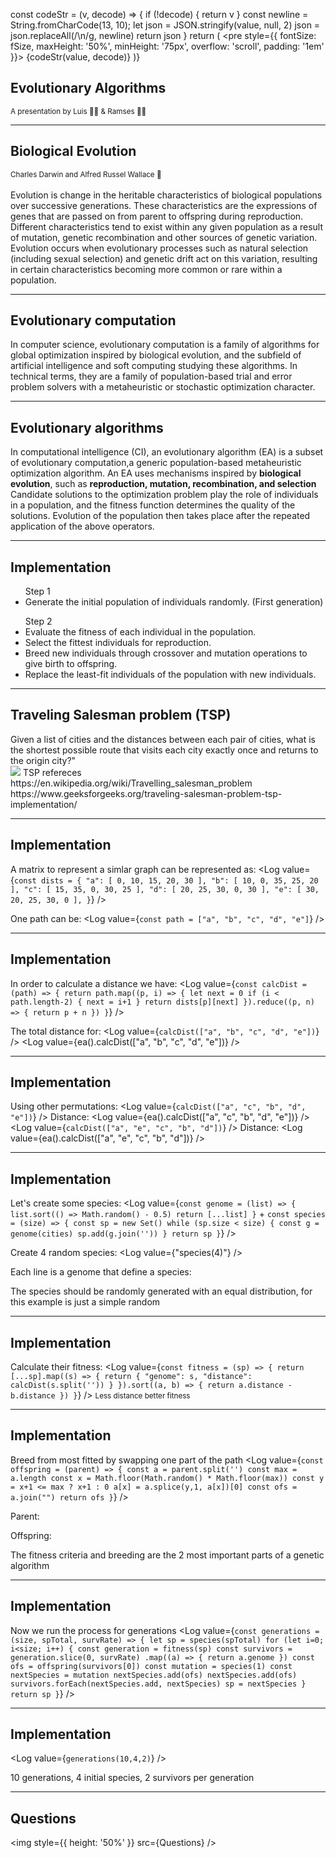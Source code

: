 


  const codeStr = (v, decode) => {
    if (!decode) {
      return v
    }
    const newline = String.fromCharCode(13, 10);
    let json = JSON.stringify(value, null, 2)
    json = json.replaceAll(/\\n/g, newline)
    return json
  }
  return (
    <pre style={{
      fontSize: fSize,
      maxHeight: '50%',
      minHeight: '75px',
      overflow: 'scroll',
      padding: '1em'
    }}>
      {codeStr(value, decode)}
    </pre>
)}

## Evolutionary Algorithms

<small>
A presentation by Luis 🧞‍♂️ & Ramses 🧜‍♂️
</small>

---

## Biological Evolution

<small>
Charles Darwin and Alfred Russel Wallace 🐒
</small>

<br />
<br />

<PP>
Evolution is change in the heritable characteristics of biological populations over successive generations.
</PP>

<Notes>
These characteristics are the expressions of genes that are passed on from parent to offspring during reproduction. Different characteristics tend to exist within any given population as a result of mutation, genetic recombination and other sources of genetic variation. Evolution occurs when evolutionary processes such as natural selection (including sexual selection) and genetic drift act on this variation, resulting in certain characteristics becoming more common or rare within a population.
</Notes>

---

## Evolutionary computation

<PP>
In computer science, evolutionary computation is a family of algorithms for global optimization inspired by biological evolution, and the subfield of artificial intelligence and soft computing studying these algorithms.
</PP>

<Notes>
In technical terms, they are a family of population-based trial and error problem solvers with a metaheuristic or stochastic optimization character.
</Notes>

---

## Evolutionary algorithms

<PP>
In computational intelligence (CI), an evolutionary algorithm (EA) is a subset of evolutionary computation,a generic population-based metaheuristic optimization algorithm. An EA uses mechanisms inspired by <strong>biological evolution</strong>, such as <strong>reproduction, mutation, recombination, and selection</strong>
</PP>

<Notes>
Candidate solutions to the optimization problem play the role of individuals in a population, and the fitness function determines the quality of the solutions. Evolution of the population then takes place after the repeated application of the above operators.
</Notes>

---

## Implementation

<PP>
  <ul>
    Step 1
    <li>Generate the initial population of individuals randomly. (First generation)</li>
  </ul>


  <ul>
    Step 2
    <Steps>
      <li>Evaluate the fitness of each individual in the population.</li>
      <li>Select the fittest individuals for reproduction.</li>
      <li>Breed new individuals through crossover and mutation operations to give birth to offspring.</li>
      <li>Replace the least-fit individuals of the population with new individuals.</li>
    </Steps>
  </ul>
</PP> 

---

## Traveling Salesman problem (TSP)

<PP>
Given a list of cities and the distances between each pair of cities, what is the shortest possible route that visits each city exactly once and returns to the origin city?"
</PP>
<br />
<img style={{ height: '30%' }} src={Tsp} />

<Notes>
  TSP refereces
  https://en.wikipedia.org/wiki/Travelling_salesman_problem
  https://www.geeksforgeeks.org/traveling-salesman-problem-tsp-implementation/
</Notes>

---

## Implementation

A matrix to represent a simlar graph can be represented as:
<Log value={`
const dists = {
    "a": [ 0, 10, 15, 20, 30 ],
    "b": [ 10, 0, 35, 25, 20 ],
    "c": [ 15, 35, 0, 30, 25 ],
    "d": [ 20, 25, 30, 0, 30 ],
    "e": [ 30, 20, 25, 30, 0 ],
}
`} />

One path can be:
<Log value={`
const path = ["a", "b", "c", "d", "e"]
`} />

---

## Implementation

In order to calculate a distance we have:
<Log value={`
const calcDist = (path) => {
  return path.map((p, i) => {
      let next = 0
      if (i < path.length-2) {
          next = i+1
      }
      return dists[p][next]
  }).reduce((p, n) => {
      return p + n
  })
}
`} />

The total distance for:
<Log value={`
calcDist(["a", "b", "c", "d", "e"])
`} />
<Log value={ea().calcDist(["a", "b", "c", "d", "e"])} />

---

## Implementation

Using other permutations:
<Log value={`
calcDist(["a", "c", "b", "d", "e"])
`} />
<PP>Distance:</PP>
<Log value={ea().calcDist(["a", "c", "b", "d", "e"])} />
<Log value={`
calcDist(["a", "e", "c", "b", "d"])
`} />
<PP>Distance:</PP>
<Log value={ea().calcDist(["a", "e", "c", "b", "d"])} />


---

## Implementation

Let's create some species:
<Log value={`
const genome = (list) => {
    list.sort(() => Math.random() - 0.5)
    return [...list]
}
` + `
const species = (size) => {
    const sp = new Set()
    while (sp.size < size) {
        const g = genome(cities)
        sp.add(g.join(''))
    }
    return sp
}
`} />


Create 4 random species:
<Log value={"species(4)"} />

Each line is a genome that define a species:
<Log value={[...sp]} decode={true} />

<Notes>
  The species should be randomly generated with an equal distribution, 
  for this example is just a simple random
</Notes>

---

## Implementation

Calculate their fitness:
<Log value={`
const fitness = (sp) => {
    return [...sp].map((s) => {
        return { "genome": s, "distance": calcDist(s.split('')) }
    }).sort((a, b) => {
        return a.distance - b.distance
    })
}
`} />
<small>Less distance better fitness</small>
<Log value={fit} decode={true} />

---

## Implementation

Breed from most fitted by swapping one part of the path
<Log value={`
const offspring = (parent) => {
    const a = parent.split('')
    const max = a.length
    const x = Math.floor(Math.random() * Math.floor(max))
    const y = x+1 <= max ? x+1 : 0
    a[x] = a.splice(y,1, a[x])[0]
    const ofs = a.join("")
    return ofs
}
`} />

Parent:
<Log value={fit[0]} decode={true} />

Offspring:
<Log value={ea().offspring(fit[0].genome)} decode={true} />


<Notes>
  The fitness criteria and breeding are the 2 most important parts 
  of a genetic algorithm
</Notes>


---

## Implementation

Now we run the process for generations
<Log value={`
const generations = (size, spTotal, survRate) => {
    let sp = species(spTotal)
    for (let i=0; i<size; i++) {
        const generation = fitness(sp)
        const survivors = generation.slice(0, survRate)
            .map((a) => {
                return a.genome
            })
        const ofs = offspring(survivors[0])
        const mutation = species(1)
        const nextSpecies = mutation
        nextSpecies.add(ofs)
        nextSpecies.add(ofs)
        survivors.forEach(nextSpecies.add, nextSpecies)
        sp = nextSpecies
    }
    return sp
}
`} />


---

## Implementation


<Log value={`
generations(10,4,2)
`} />

10 generations, 4 initial species, 2 survivors per generation
<Log value={ea().generations(10,4,2)} decode={true} fSize="0.4em" />

---

## Questions

<img style={{ height: '50%' }} src={Questions} />